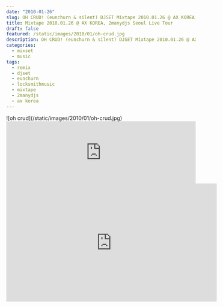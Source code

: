 ```yaml
---
date: "2010-01-26"
slug: OH CRUD! (eunchurn & silent) DJSET Mixtape 2010.01.26 @ AX KOREA, 2manydjs Seoul Live Tour
title: Mixtape 2010.01.26 @ AX KOREA, 2manydjs Seoul Live Tour
draft: false
featured: /static/images/2010/01/oh-crud.jpg
description: OH CRUD! (eunchurn & silent) DJSET Mixtape 2010.01.26 @ AX KOREA, 2manydjs Seoul Live Tour
categories:
  - mixset
  - music
tags:
  - remix
  - djset
  - eunchurn
  - locksmithmusic
  - mixtape
  - 2manydjs
  - ax korea
---
```


<div className="container flex justify-center">
  ![oh crud](/static/images/2010/01/oh-crud.jpg)
</div>

<iframe
  width="100%"
  height="166"
  scrolling="no"
  frameBorder="no"
  allow="autoplay"
  src="https://w.soundcloud.com/player/?url=https%3A//api.soundcloud.com/tracks/1744071&color=%23ff5500&auto_play=false&hide_related=true&show_comments=true&show_user=true&show_reposts=false&show_teaser=false"
></iframe>

<div className="aspect-ratio container flex justify-center">
  <iframe
    width="560"
    height="315"
    src="https://www.youtube.com/embed/el0KS7DRxp0?si=FWc1pWEZTxZTnJuK"
    title="YouTube video player"
    frameBorder="0"
    allow="accelerometer; autoplay; clipboard-write; encrypted-media; gyroscope; picture-in-picture; web-share"
    allowFullscreen
  ></iframe>
</div>
